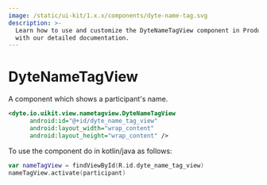 ```yaml
---
image: /static/ui-kit/1.x.x/components/dyte-name-tag.svg
description: >-
  Learn how to use and customize the DyteNameTagView component in ProductDB's Android
  with our detailed documentation.
---
```


# DyteNameTagView

A component which shows a participant's name.

```xml
<dyte.io.uikit.view.nametagview.DyteNameTagView
      android:id="@+id/dyte_name_tag_view"
      android:layout_width="wrap_content"
      android:layout_height="wrap_content" />
```

To use the component do in kotlin/java as follows:

```kotlin
var nameTagView = findViewById(R.id.dyte_name_tag_view)
nameTagView.activate(participant)
```

<head>
  <title>Android DyteNameTagView</title>
</head>
